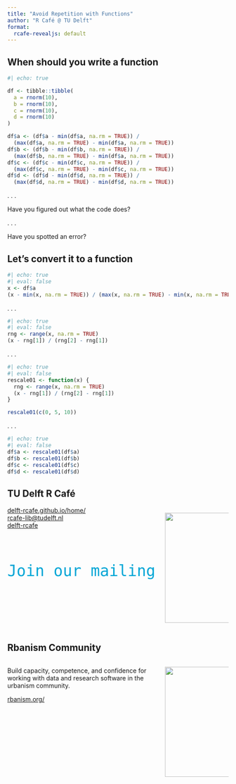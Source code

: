 ```yaml
---
title: "Avoid Repetition with Functions"
author: "R Café @ TU Delft"
format:
  rcafe-revealjs: default
---
```



## When should you write a function

```r
#| echo: true

df <- tibble::tibble(
  a = rnorm(10),
  b = rnorm(10),
  c = rnorm(10),
  d = rnorm(10)
)

df$a <- (df$a - min(df$a, na.rm = TRUE)) / 
  (max(df$a, na.rm = TRUE) - min(df$a, na.rm = TRUE))
df$b <- (df$b - min(df$b, na.rm = TRUE)) / 
  (max(df$b, na.rm = TRUE) - min(df$a, na.rm = TRUE))
df$c <- (df$c - min(df$c, na.rm = TRUE)) / 
  (max(df$c, na.rm = TRUE) - min(df$c, na.rm = TRUE))
df$d <- (df$d - min(df$d, na.rm = TRUE)) / 
  (max(df$d, na.rm = TRUE) - min(df$d, na.rm = TRUE))
```
. . . 

Have you figured out what the code does?

. . . 

Have you spotted an error?

## Let's convert it to a function

```r
#| echo: true
#| eval: false
x <- df$a
(x - min(x, na.rm = TRUE)) / (max(x, na.rm = TRUE) - min(x, na.rm = TRUE))
```

. . .

```r
#| echo: true
#| eval: false
rng <- range(x, na.rm = TRUE)
(x - rng[1]) / (rng[2] - rng[1])
```

. . .

```r
#| echo: true
#| eval: false
rescale01 <- function(x) {
  rng <- range(x, na.rm = TRUE)
  (x - rng[1]) / (rng[2] - rng[1])
}

rescale01(c(0, 5, 10))
```

. . .

```r
#| echo: true
#| eval: false
df$a <- rescale01(df$a)
df$b <- rescale01(df$b)
df$c <- rescale01(df$c)
df$d <- rescale01(df$d)
```


## TU Delft R Café {.center}

::: {.columns}
::: {.column width="70%"}

<i class="nf nf-cod-home"></i> [delft-rcafe.github.io/home/](https://delft-rcafe.github.io/home/)  
<i class="nf nf-md-email"></i> [rcafe-lib@tudelft.nl](mailto:rcafe-lib@tudelft.nl)  
<i class="nf nf-md-github"></i> [delft-rcafe](https://github.com/delft-rcafe)
<pre style="font-size: 35px; color: #00A6D6;">  
Join our mailing list!

</pre>

:::

::: {.column width="30%"}
![ ](/_extensions/rcafe/qr_code.png){fig-align="center" width="250px"}
:::
:::

## Rbanism Community

::: {.columns}
::: {.column width="70%"}

Build capacity, competence, and confidence for working with data and research software in the urbanism community.


<i class="nf nf-cod-home"></i> [rbanism.org/](https://delft-rcafe.github.io/home/) 
:::

::: {.column width="30%"}
![ ](/_extensions/rcafe/rbanism.png){fig-align="center" width="250px"}
:::
:::
